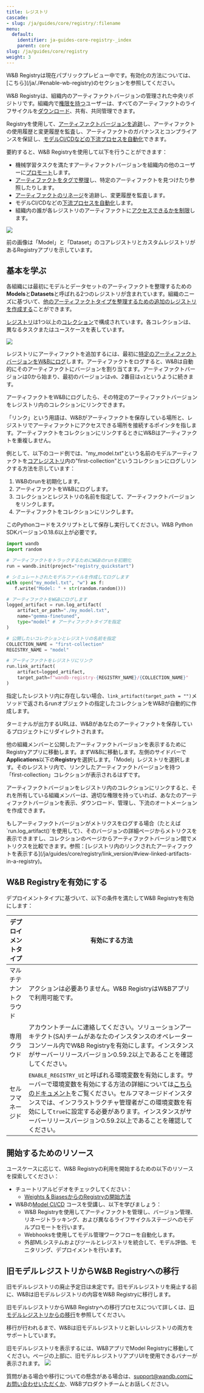 ```yaml
---
title: レジストリ
cascade:
- slug: /ja/guides/core/registry/:filename
menu:
  default:
    identifier: ja-guides-core-registry-_index
    parent: core
slug: /ja/guides/core/registry
weight: 3
---
```


<Card title="Try in Colab" href="https://colab.research.google.com/github/wandb/examples/blob/master/colabs/wandb_registry/zoo_wandb.ipynb" icon="python"/>

<Note>
W&B Registryは現在パブリックプレビュー中です。有効化の方法については、[こちら](/ja/./#enable-wb-registry)のセクションを参照してください。
</Note>

W&B Registryは、組織内のアーティファクトバージョンの管理された中央リポジトリです。組織内で[権限を持つ](/ja/guides/core/registry/configure_registry/)ユーザーは、すべてのアーティファクトのライフサイクルを[ダウンロード](/ja/guides/core/registry/download_use_artifact/)、共有、共同管理できます。  
 
Registryを使用して、[アーティファクトバージョンを追跡](/ja/guides/core/registry/link_version/)し、アーティファクトの使用履歴と変更履歴を監査し、アーティファクトのガバナンスとコンプライアンスを保証し、[モデルCI/CDなどの下流プロセスを自動化](/ja/guides/core/automations/)できます。

要約すると、W&B Registryを使用して以下を行うことができます：

- 機械学習タスクを満たすアーティファクトバージョンを組織内の他のユーザーに[プロモート](/ja/guides/core/registry/link_version/)します。
- [アーティファクトをタグで整理](/ja/guides/core/registry/organize-with-tags/)し、特定のアーティファクトを見つけたり参照したりします。
- [アーティファクトのリネージ](/ja/guides/core/registry/lineage)を追跡し、変更履歴を監査します。
- モデルCI/CDなどの[下流プロセスを自動化](/ja/guides/core/automations/)します。
- 組織内の誰が各レジストリのアーティファクトに[アクセスできるかを制限](/ja/guides/core/registry/configure_registry/)します。

<Frame>
    <img src="/images/registry/registry_landing_page.png"  />
</Frame>

前の画像は「Model」と「Dataset」のコアレジストリとカスタムレジストリがあるRegistryアプリを示しています。

## 基本を学ぶ

各組織には最初にモデルとデータセットのアーティファクトを整理するための**Models**と**Datasets**と呼ばれる2つのレジストリが含まれています。組織のニーズに基づいて、[他のアーティファクトタイプを整理するための追加のレジストリを作成する](/ja/guides/core/registry/registry_types/)ことができます。

[レジストリ](/ja/guides/core/registry/configure_registry/)は1つ以上の[コレクション](/ja/guides/core/registry/create_collection/)で構成されています。各コレクションは、異なるタスクまたはユースケースを表しています。

<Frame>
    <img src="/images/registry/homepage_registry.png"  />
</Frame>

レジストリにアーティファクトを追加するには、最初に[特定のアーティファクトバージョンをW&Bにログ](/ja/guides/artifacts/create-a-new-artifact-version/)します。アーティファクトをログすると、W&Bは自動的にそのアーティファクトにバージョンを割り当てます。アーティファクトバージョンは0から始まり、最初のバージョンは`v0`、2番目は`v1`というように続きます。

アーティファクトをW&Bにログしたら、その特定のアーティファクトバージョンをレジストリ内のコレクションにリンクできます。

<Note>
「リンク」という用語は、W&Bがアーティファクトを保存している場所と、レジストリでアーティファクトにアクセスできる場所を接続するポインタを指します。アーティファクトをコレクションにリンクするときにW&Bはアーティファクトを重複しません。
</Note>

例として、以下のコード例では、"my_model.txt"という名前のモデルアーティファクトを[コアレジストリ](/ja/guides/core/registry/registry_types/)内の"first-collection"というコレクションにログしリンクする方法を示しています：

1. W&Bのrunを初期化します。
2. アーティファクトをW&Bにログします。
3. コレクションとレジストリの名前を指定して、アーティファクトバージョンをリンクします。
4. アーティファクトをコレクションにリンクします。

このPythonコードをスクリプトとして保存し実行してください。W&B Python SDKバージョン0.18.6以上が必要です。

```python title="hello_collection.py"
import wandb
import random

# アーティファクトをトラックするためにW&Bのrunを初期化
run = wandb.init(project="registry_quickstart") 

# シミュレートされたモデルファイルを作成してログします
with open("my_model.txt", "w") as f:
   f.write("Model: " + str(random.random()))

# アーティファクトをW&Bにログします
logged_artifact = run.log_artifact(
    artifact_or_path="./my_model.txt", 
    name="gemma-finetuned", 
    type="model" # アーティファクトタイプを指定
)

# 公開したいコレクションとレジストリの名前を指定
COLLECTION_NAME = "first-collection"
REGISTRY_NAME = "model"

# アーティファクトをレジストリにリンク
run.link_artifact(
    artifact=logged_artifact, 
    target_path=f"wandb-registry-{REGISTRY_NAME}/{COLLECTION_NAME}"
)
```

指定したレジストリ内に存在しない場合、`link_artifact(target_path = "")`メソッドで返されるrunオブジェクトの指定したコレクションをW&Bが自動的に作成します。

<Note>
ターミナルが出力するURLは、W&Bがあなたのアーティファクトを保存しているプロジェクトにリダイレクトされます。
</Note>

他の組織メンバーと公開したアーティファクトバージョンを表示するためにRegistryアプリに移動します。まずW&Bに移動します。左側のサイドバーで**Applications**以下の**Registry**を選択します。「Model」レジストリを選択します。そのレジストリ内で、リンクしたアーティファクトバージョンを持つ「first-collection」コレクションが表示されるはずです。

アーティファクトバージョンをレジストリ内のコレクションにリンクすると、それを所有している組織メンバーは、適切な権限を持っていれば、あなたのアーティファクトバージョンを表示、ダウンロード、管理し、下流のオートメーションを作成できます。

<Note>
もしアーティファクトバージョンがメトリクスをログする場合（たとえば`run.log_artifact()`を使用して）、そのバージョンの詳細ページからメトリクスを表示できますし、コレクションのページからアーティファクトバージョン間でメトリクスを比較できます。参照：[レジストリ内のリンクされたアーティファクトを表示する](/ja/guides/core/registry/link_version/#view-linked-artifacts-in-a-registry)。
</Note>

## W&B Registryを有効にする

デプロイメントタイプに基づいて、以下の条件を満たしてW&B Registryを有効にします：

| デプロイメントタイプ | 有効にする方法 |
| ----- | ----- |
| マルチテナントクラウド | アクションは必要ありません。W&B RegistryはW&Bアプリで利用可能です。 |
| 専用クラウド | アカウントチームに連絡してください。ソリューションアーキテクト(SA)チームがあなたのインスタンスのオペレーターコンソール内でW&B Registryを有効にします。インスタンスがサーバーリリースバージョン0.59.2以上であることを確認してください。|
| セルフマネージド   | `ENABLE_REGISTRY_UI`と呼ばれる環境変数を有効にします。サーバーで環境変数を有効にする方法の詳細については[こちらのドキュメント](/ja/guides/hosting/env-vars/)をご覧ください。セルフマネージドインスタンスでは、インフラストラクチャ管理者がこの環境変数を有効にして`true`に設定する必要があります。インスタンスがサーバーリリースバージョン0.59.2以上であることを確認してください。|

## 開始するためのリソース

ユースケースに応じて、W&B Registryの利用を開始するための以下のリソースを探索してください：

* チュートリアルビデオをチェックしてください：
    * [Weights & BiasesからのRegistryの開始方法](https://www.youtube.com/watch?v=p4XkVOsjIeM)
* W&Bの[Model CI/CD](https://www.wandb.courses/courses/enterprise-model-management) コースを受講し、以下を学びましょう：
    * W&B Registryを使用してアーティファクトを管理し、バージョン管理、リネージトラッキング、および異なるライフサイクルステージへのモデルプロモートを行います。
    * Webhooksを使用してモデル管理ワークフローを自動化します。
    * 外部MLシステムおよびツールとレジストリを統合して、モデル評価、モニタリング、デプロイメントを行います。

## 旧モデルレジストリからW&B Registryへの移行

旧モデルレジストリの廃止予定日は未定です。旧モデルレジストリを廃止する前に、W&Bは旧モデルレジストリの内容をW&B Registryに移行します。

旧モデルレジストリからW&B Registryへの移行プロセスについて詳しくは、[旧モデルレジストリからの移行](/ja/guides/core/registry/model_registry_eol/)を参照してください。

移行が行われるまで、W&Bは旧モデルレジストリと新しいレジストリの両方をサポートしています。

<Note>
旧モデルレジストリを表示するには、W&BアプリでModel Registryに移動してください。ページの上部に、旧モデルレジストリアプリUIを使用できるバナーが表示されます。

<Frame>
    <img src="/images/registry/nav_to_old_model_reg.gif"  />
</Frame>
</Note>

質問がある場合や移行についての懸念がある場合は、support@wandb.comにお問い合わせいただくか、W&Bプロダクトチームとお話しください。